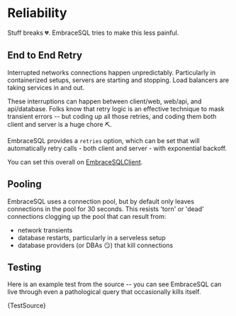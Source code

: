
# Reliability

Stuff breaks 💔. EmbraceSQL tries to make this less painful.


## End to End Retry

Interrupted networks connections happen unpredictably. Particularly in containerized
setups, servers are starting and stopping. Load balancers are taking services
in and out. 

These interruptions can happen between client/web, web/api, and api/database. Folks
know that retry logic is an effective technique to mask transient errors -- but
coding up all those retries, and coding them both client and server is a huge chore ⛏️.

EmbraceSQL provides a `retries` option, which can be set that will automatically
retry calls - both client and server - with exponential backoff.

You can set this overall on [EmbraceSQLClient](./React/Cookbook/client_retry).

## Pooling

EmbraceSQL uses a connection pool, but by default only leaves connections
in the pool for 30 seconds. This resists 'torn' or 'dead' connections clogging
up the pool that can result from:
* network transients 
* database restarts, particularly in a serveless setup
* database providers (or DBAs 😏) that kill connections

## Testing

Here is an example test from the source -- you can see EmbraceSQL can live through
even a pathological query that occasionally kills itself.

<CodeBlock language="typescript" >
  {TestSource}
</CodeBlock>